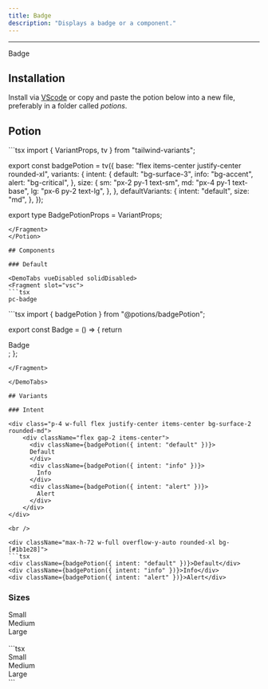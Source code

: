 ```yaml
---
title: Badge
description: "Displays a badge or a component."
---
```


---


<div class="p-4 w-full flex justify-center items-center bg-surface-2 rounded-md">
    <div className="flex items-center">
      <div className={badgePotion()}>
      Badge 
      </div>
    </div>
</div>

## Installation

Install via [VScode](/docs/getting-started/vsc) or copy and paste the potion below into a new file, preferably in a folder called *potions*.

## Potion 

<Potion>
<Fragment slot="contentSlot">
```tsx
import { VariantProps, tv } from "tailwind-variants";

export const badgePotion = tv({
  base: "flex items-center justify-center rounded-xl",
  variants: {
    intent: {
      default: "bg-surface-3",
      info: "bg-accent",
      alert: "bg-critical",
    },
    size: {
      sm: "px-2 py-1 text-sm",
      md: "px-4 py-1 text-base",
      lg: "px-6 py-2 text-lg",
    },
  },
  defaultVariants: {
    intent: "default",
    size: "md",
  },
});

export type BadgePotionProps = VariantProps<typeof badgePotion>;

```
</Fragment>
</Potion>

## Components 

### Default

<DemoTabs vueDisabled solidDisabled>
<Fragment slot="vsc">
```tsx
pc-badge 
```
</Fragment>
<Fragment slot="react">
```tsx
import { badgePotion } from "@potions/badgePotion";

export const Badge = () => {
  return <div className={badgePotion()}>Badge</div>;
};

```
</Fragment>

</DemoTabs>

## Variants

### Intent

<div class="p-4 w-full flex justify-center items-center bg-surface-2 rounded-md">
    <div className="flex gap-2 items-center">
      <div className={badgePotion({ intent: "default" })}>
      Default
      </div>
      <div className={badgePotion({ intent: "info" })}>
        Info
      </div>
      <div className={badgePotion({ intent: "alert" })}>
        Alert
      </div>
    </div>
</div>

<br />

<div className="max-h-72 w-full overflow-y-auto rounded-xl bg-[#1b1e28]">
```tsx
<div className={badgePotion({ intent: "default" })}>Default</div>
<div className={badgePotion({ intent: "info" })}>Info</div>
<div className={badgePotion({ intent: "alert" })}>Alert</div>
```
</div>

### Sizes

<div class="p-4 w-full flex justify-center items-center bg-surface-2 rounded-md">
    <div className="flex gap-2 items-center">
      <div className={badgePotion({ size: "sm" })}>
      Small
      </div>
      <div className={badgePotion({ size: "md" })}>
        Medium
      </div>
      <div className={badgePotion({ large: "lg" })}>
        Large
      </div>
    </div>
</div>

<br />

<div className="max-h-72 w-full overflow-y-auto rounded-xl bg-[#1b1e28]">
```tsx
<div className={badgePotion({ size: "sm" })}>Small</div>
<div className={badgePotion({ size: "md" })}>Medium</div>
<div className={badgePotion({ size: "lg" })}>Large</div>
```
</div>


